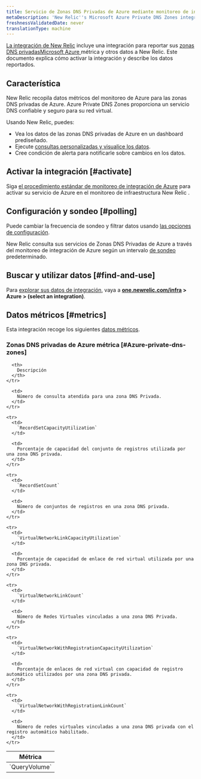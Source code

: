```yaml
---
title: Servicio de Zonas DNS Privadas de Azure mediante monitoreo de integración de Azure
metaDescription: 'New Relic''s Microsoft Azure Private DNS Zones integration: what data it reports and how to enable it.'
freshnessValidatedDate: never
translationType: machine
---
```


[La integración de New Relic](/docs/infrastructure/introduction-infra-monitoring) incluye una integración para reportar sus [zonas DNS privadasMicrosoft Azure ](https://learn.microsoft.com/en-us/azure/dns/private-dns-privatednszone/)métrica y otros datos a New Relic. Este documento explica cómo activar la integración y describe los datos reportados.

## Característica

New Relic recopila datos métricos del monitoreo de Azure para las zonas DNS privadas de Azure. Azure Private DNS Zones proporciona un servicio DNS confiable y seguro para su red virtual.

Usando New Relic, puedes:

* Vea los datos de las zonas DNS privadas de Azure en un dashboard prediseñado.
* Ejecute [consultas personalizadas y visualice los datos](/docs/infrastructure/integrations-getting-started/getting-started/use-integration-data-new-relic-insights).
* Cree condición de alerta para notificarle sobre cambios en los datos.

## Activar la integración [#activate]

Siga [el procedimiento estándar de monitoreo de integración de Azure](/docs/infrastructure/microsoft-azure-integrations/azure-integrations-list/azure-monitor) para activar su servicio de Azure en el monitoreo de infraestructura New Relic .

## Configuración y sondeo [#polling]

Puede cambiar la frecuencia de sondeo y filtrar datos usando [las opciones de configuración](/docs/infrastructure/microsoft-azure-integrations/azure-integrations-list/azure-monitor/#settings).

New Relic consulta sus servicios de Zonas DNS Privadas de Azure a través del monitoreo de integración de Azure según un intervalo [de sondeo](/docs/infrastructure/microsoft-azure-integrations/azure-integrations-list/azure-monitor/#settings) predeterminado.

## Buscar y utilizar datos [#find-and-use]

Para [explorar sus datos de integración](/docs/infrastructure/integrations/find-use-infrastructure-integration-data), vaya a <DNT>**[one.newrelic.com/infra](https://one.newrelic.com/infra) &gt; Azure &gt; (select an integration)**</DNT>.

## Datos métricos [#metrics]

Esta integración recoge los siguientes [datos métricos](/docs/infrastructure/integrations-getting-started/getting-started/understand-integration-data-data-types#metric).

### Zonas DNS privadas de Azure métrica [#Azure-private-dns-zones]

<table>
  <thead>
    <tr>
      <th style={{ width: "300px" }}>
        Métrica
      </th>

      <th>
        Descripción
      </th>
    </tr>
  </thead>

  <tbody>
    <tr>
      <td>
        `QueryVolume`
      </td>

      <td>
        Número de consulta atendida para una zona DNS Privada.
      </td>
    </tr>

    <tr>
      <td>
        `RecordSetCapacityUtilization`
      </td>

      <td>
        Porcentaje de capacidad del conjunto de registros utilizada por una zona DNS privada.
      </td>
    </tr>

    <tr>
      <td>
        `RecordSetCount`
      </td>

      <td>
        Número de conjuntos de registros en una zona DNS privada.
      </td>
    </tr>

    <tr>
      <td>
        `VirtualNetworkLinkCapacityUtilization`
      </td>

      <td>
        Porcentaje de capacidad de enlace de red virtual utilizada por una zona DNS privada.
      </td>
    </tr>

    <tr>
      <td>
        `VirtualNetworkLinkCount`
      </td>

      <td>
        Número de Redes Virtuales vinculadas a una zona DNS Privada.
      </td>
    </tr>

    <tr>
      <td>
        `VirtualNetworkWithRegistrationCapacityUtilization`
      </td>

      <td>
        Porcentaje de enlaces de red virtual con capacidad de registro automático utilizados por una zona DNS privada.
      </td>
    </tr>

    <tr>
      <td>
        `VirtualNetworkWithRegistrationLinkCount`
      </td>

      <td>
        Número de redes virtuales vinculadas a una zona DNS privada con el registro automático habilitado.
      </td>
    </tr>
  </tbody>
</table>
